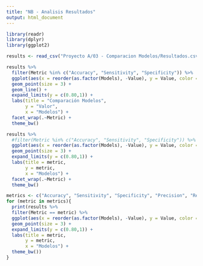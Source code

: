 ```yaml
---
title: "NB - Analisis Resultados"
output: html_document
---
```


```r
library(readr)
library(dplyr)
library(ggplot2)
```


```r
results <- read_csv("Proyecto A/03 - Comparacion Modelos/Resultados.csv")
```

```r
results %>%
  filter(Metric %in% c("Accuracy", "Sensitivity", "Specificity")) %>%
  ggplot(aes(x = reorder(as.factor(Models), -Value), y = Value, color = Data, group = Data)) +
  geom_point(size = 3) +
  geom_line() +
  expand_limits(y = c(0.80,1)) +
  labs(title = "Comparación Modelos",
       y = "Valor",
       x = "Modelos") +
  facet_wrap(.~Metric) +
  theme_bw()
```


```r
results %>%
  #filter(Metric %in% c("Accuracy", "Sensitivity", "Specificity")) %>%
  ggplot(aes(x = reorder(as.factor(Models), -Value), y = Value, color = Data)) +
  geom_point(size = 3) +
  expand_limits(y = c(0.80,1)) +
  labs(title = metric,
       y = metric,
       x = "Modelos") +
  facet_wrap(.~Metric) +
  theme_bw()
```


```r
metrics <- c("Accuracy", "Sensitivity", "Specificity", "Precision", "Recall")
for (metric in metrics){
  print(results %>%
  filter(Metric == metric) %>%
  ggplot(aes(x = reorder(as.factor(Models), -Value), y = Value, color = Data)) +
  geom_point(size = 3) +
  expand_limits(y = c(0.80,1)) +
  labs(title = metric,
       y = metric,
       x = "Modelos") +
  theme_bw())
}
```